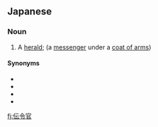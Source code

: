 ==Japanese==
{{ja-kanjitab|でん|れい|かん|yomi=on}}

===Noun===
{{ja-noun|でんれいかん}}

# A [[herald]]; (a [[messenger]] under a [[coat of arms]])

====Synonyms====
* {{ja-r|使者|ししゃ}}
* {{ja-r|布告者|ふこくしゃ}}
* {{ja-r|告知者|こくちしゃ}}
* {{ja-r|ヘラルド}}

[[fj:伝令官]]